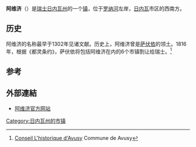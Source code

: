 {{瑞士市镇信息框
 | 市镇名称		= 阿维济
 | 原文名称             = Avusy
 | 图片 = Apud Avusy 081005.jpg
 | 纹章 = Avusy-coat of arms.svg
 | 语言                   = [[法语|法语]]
 | 所属州               = 日内瓦州
 | 所属区               = 无
 | lat_d=46|lat_m=09|lat_NS=N|long_d=5|long_m=59|long_EW=E
 | 邮政编码		= 1285
 | 市镇代码        	= 6604
 | 面积                 = 5.22
 | 平均海拔        =  410 
 | 人口               = 1378<small>（2009年12月资料）</small>
 | 主页  		= www.avusy.ch
 | 市镇长           = 莫尼克·梅耶尔（Monique <br />Meyer）<ref>{{fr}}[http://www.avusy.ch/infos_communales/index.php?mpa=12 Conseil exécutif] {{webarchive|url=https://web.archive.org/web/20100212124450/http://www.avusy.ch/infos_communales/index.php?mpa=12 |date=2010-02-12 }} Commune de Avusy</ref>
 | 相邻市镇             = [[阿维利|阿维利]]、[[卡尔蒂尼|卡尔蒂尼]]、[[尚西|尚西]]、<br />[[拉孔内|拉孔内]]、[[索拉勒|索拉勒]]、[[维利|维利]]（[[法国|法]]）
 | 友好城市             = 
 | 地图文件 = Karte Gemeinde Avusy 2007.png
|}}
'''阿维济'''（{{lang-fr|Avusy}}）是[[瑞士|瑞士]][[日内瓦州|日内瓦州]]的一个[[瑞士的市镇|镇]]，位于[[罗纳河|罗纳河]]左岸，[[日内瓦|日内瓦]]市区的西南方。

== 历史 ==
阿维济的名称最早于1302年见诸文献。历史上，阿维济曾是[[萨伏依|萨伏依]]的领土。1816年，根据《都灵条约》，萨伏依将包括阿维济在内的6个市镇割让给瑞士。<ref>{{fr}}[http://www.avusy.ch/accueil/index.php?mpa=9 Conseil L'historique d'Avusy] Commune de Avusy</ref>

== 参考 ==
{{reflist}}

== 外部連結 ==
*{{fr}}[http://www.avusy.ch 阿维济官方网站]

{{日内瓦州行政区划}}
{{DEFAULTSORT:Avusy}}
[[Category:日内瓦州的市镇|Category:日内瓦州的市镇]]